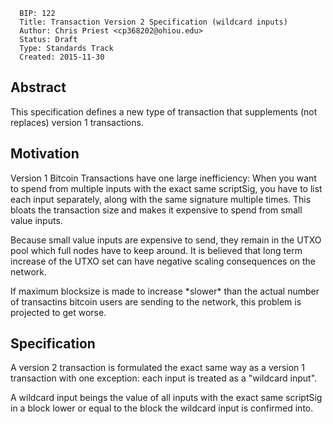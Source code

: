 <pre>
  BIP: 122
  Title: Transaction Version 2 Specification (wildcard inputs)
  Author: Chris Priest <cp368202@ohiou.edu>
  Status: Draft
  Type: Standards Track
  Created: 2015-11-30
</pre>

==Abstract==

This specification defines a new type of transaction that supplements (not replaces)
version 1 transactions.

==Motivation==

Version 1 Bitcoin Transactions have one large inefficiency: When you want to spend
from multiple inputs with the exact same scriptSig, you have to list each
input separately, along with the same signature multiple times.
This bloats the transaction size and makes it expensive to spend from small value inputs.

Because small value inputs are expensive to send, they remain in the UTXO pool
which full nodes have to keep around. It is believed that long term increase of the UTXO
set can have negative scaling consequences on the network.

If maximum blocksize is made to increase *slower* than the actual number of transactins bitcoin users are sending
to the network, this problem is projected to get worse.

==Specification==

A version 2 transaction is formulated the exact same way as a version 1 transaction
with one exception: each input is treated as a "wildcard input".

A wildcard input beings the value of all inputs with the exact same scriptSig
in a block lower or equal to the block the wildcard input is confirmed into.
